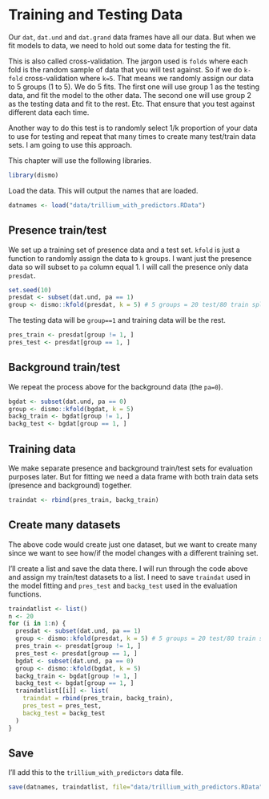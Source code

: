 # Training and Testing Data

Our `dat`, `dat.und` and `dat.grand` data frames have all our data. But when we fit models to data, we need to hold out some data for testing the fit.

This is also called cross-validation. The jargon used is `folds` where each fold is the random sample of data that you will test against. So if we do `k-fold` cross-validation where `k=5`. That means we randomly assign our data to 5 groups (1 to 5). We do 5 fits. The first one will use group 1 as the testing data, and fit the model to the other data. The second one will use group 2 as the testing data and fit to the rest. Etc. That ensure that you test against different data each time.

Another way to do this test is to randomly select 1/k proportion of your data to use for testing and repeat that many times to create many test/train data sets. I am going to use this approach.

This chapter will use the following libraries.
```r
library(dismo)
```

Load the data. This will output the names that are loaded.
```r
datnames <- load("data/trillium_with_predictors.RData")
```

## Presence train/test

We set up a training set of presence data and a test set. `kfold` is just a function to randomly assign the data to `k` groups. I want just the presence data so will subset to `pa` column equal 1. I will call the presence only data `presdat`.

```r
set.seed(10)
presdat <- subset(dat.und, pa == 1)
group <- dismo::kfold(presdat, k = 5) # 5 groups = 20 test/80 train split
```

The testing data will be `group==1` and training data will be the rest.
```r
pres_train <- presdat[group != 1, ]
pres_test <- presdat[group == 1, ]
```

## Background train/test

We repeat the process above for the background data (the `pa=0`).

```r
bgdat <- subset(dat.und, pa == 0)
group <- dismo::kfold(bgdat, k = 5)
backg_train <- bgdat[group != 1, ]
backg_test <- bgdat[group == 1, ]
```

## Training data

We make separate presence and background train/test sets for evaluation purposes later. But for fitting we need a data frame with both train data sets (presence and background) together.
```r
traindat <- rbind(pres_train, backg_train)
```

## Create many datasets

The above code would create just one dataset, but we want to create many since we want to see how/if the model changes with a different training set.

I'll create a list and save the data there. I will run through the code above and assign my train/test datasets to a list. I need to save `traindat` used in the model fitting and `pres_test` and `backg_test` used in the evaluation functions.

```r
traindatlist <- list()
n <- 20
for (i in 1:n) {
  presdat <- subset(dat.und, pa == 1)
  group <- dismo::kfold(presdat, k = 5) # 5 groups = 20 test/80 train split
  pres_train <- presdat[group != 1, ]
  pres_test <- presdat[group == 1, ]
  bgdat <- subset(dat.und, pa == 0)
  group <- dismo::kfold(bgdat, k = 5)
  backg_train <- bgdat[group != 1, ]
  backg_test <- bgdat[group == 1, ]
  traindatlist[[i]] <- list(
    traindat = rbind(pres_train, backg_train),
    pres_test = pres_test,
    backg_test = backg_test
  )
}
```

## Save

I'll add this to the `trillium_with_predictors` data file.
```r
save(datnames, traindatlist, file="data/trillium_with_predictors.RData")
```


